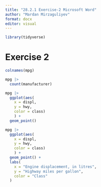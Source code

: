 ```yaml
---
title: "28.2.1 Exercise-2 Microsoft Word"
author: "Mardan Mirzaguliyev"
format: docx
editor: visual
---
```


```r
library(tidyverse)
```

# Exercise 2

```r
colnames(mpg)
```

```r
mpg |> 
  count(manufacturer)
```

```r
mpg |> 
  ggplot(aes(
    x = displ,
    y = hwy, 
    color = class)
    ) +
  geom_point()
```

```r
mpg |> 
  ggplot(aes(
    x = displ,
    y = hwy, 
    color = class)
    ) +
  geom_point() +
  labs(
    x = "Engine displacement, in litres",
    y = "Highway miles per gallon",
    color = "Class"
  )
```
